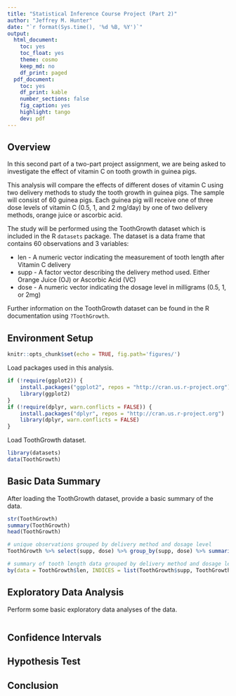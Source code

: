 ```yaml
---
title: "Statistical Inference Course Project (Part 2)"
author: "Jeffrey M. Hunter"
date: "`r format(Sys.time(), '%d %B, %Y')`"
output:
  html_document:
    toc: yes
    toc_float: yes
    theme: cosmo
    keep_md: no
    df_print: paged
  pdf_document:
    toc: yes
    df_print: kable
    number_sections: false
    fig_caption: yes
    highlight: tango
    dev: pdf
---
```


## Overview

In this second part of a two-part project assignment, we are being asked to
investigate the effect of vitamin C on tooth growth in guinea pigs.

This analysis will compare the effects of different doses of vitamin C using
two delivery methods to study the tooth growth in guinea pigs. The sample
will consist of 60 guinea pigs. Each guinea pig will receive one of three dose
levels of vitamin C (0.5, 1, and 2 mg/day) by one of two delivery methods,
orange juice or ascorbic acid.

The study will be performed using the ToothGrowth dataset which is included in
the R `datasets` package. The dataset is a data frame that contains 60
observations and 3 variables:

* len - A numeric vector indicating the measurement of tooth length after
        Vitamin C delivery
* supp - A factor vector describing the delivery method used. Either Orange
         Juice (OJ) or Ascorbic Acid (VC)
* dose - A numeric vector indicating the dosage level in milligrams
         (0.5, 1, or 2mg)

Further information on the ToothGrowth dataset can be found in the R
documentation using `?ToothGrowth`.

## Environment Setup

```r
knitr::opts_chunk$set(echo = TRUE, fig.path='figures/')
```

Load packages used in this analysis.

```r
if (!require(ggplot2)) {
    install.packages("ggplot2", repos = "http://cran.us.r-project.org")
    library(ggplot2)
}
if (!require(dplyr, warn.conflicts = FALSE)) {
    install.packages("dplyr", repos = "http://cran.us.r-project.org")
    library(dplyr, warn.conflicts = FALSE)
}
```

Load ToothGrowth dataset.

```r
library(datasets)
data(ToothGrowth)
```

## Basic Data Summary

After loading the ToothGrowth dataset, provide a basic summary of the data.

```r
str(ToothGrowth)
summary(ToothGrowth)
head(ToothGrowth)

# unique observations grouped by delivery method and dosage level
ToothGrowth %>% select(supp, dose) %>% group_by(supp, dose) %>% summarize(count=n())

# summary of tooth length data grouped by delivery method and dosage level
by(data = ToothGrowth$len, INDICES = list(ToothGrowth$supp, ToothGrowth$dose), summary)
```

## Exploratory Data Analysis

Perform some basic exploratory data analyses of the data.

```r
```

## Confidence Intervals


## Hypothesis Test


## Conclusion


